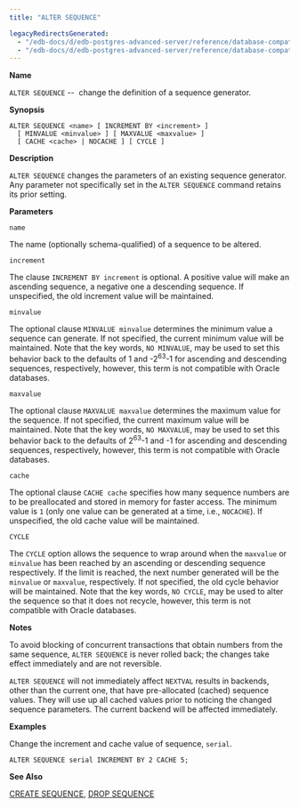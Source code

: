 ```yaml
---
title: "ALTER SEQUENCE"

legacyRedirectsGenerated:
  - "/edb-docs/d/edb-postgres-advanced-server/reference/database-compatibility-for-oracle-developers-sql-guide/13/alter_sequence.html"
  - "/edb-docs/d/edb-postgres-advanced-server/reference/database-compatibility-for-oracle-developers-sql-guide/latest/alter_sequence.html"
---
```


<div id="alter_sequence" class="registered_link"></div>

**Name**

`ALTER SEQUENCE` --  change the definition of a sequence generator.

**Synopsis**

```text
ALTER SEQUENCE <name> [ INCREMENT BY <increment> ]
  [ MINVALUE <minvalue> ] [ MAXVALUE <maxvalue> ]
  [ CACHE <cache> | NOCACHE ] [ CYCLE ]
```

**Description**

`ALTER SEQUENCE` changes the parameters of an existing sequence generator. Any parameter not specifically set in the `ALTER SEQUENCE` command retains its prior setting.

**Parameters**

`name`

 The name (optionally schema-qualified) of a sequence to be altered.

`increment`

 The clause `INCREMENT BY increment` is optional. A positive value will make an ascending sequence, a negative one a descending sequence. If unspecified, the old increment value will be maintained.

`minvalue`

 The optional clause `MINVALUE minvalue` determines the minimum value a sequence can generate. If not specified, the current minimum value will be maintained. Note that the key words, `NO MINVALUE`, may be used to set this behavior back to the defaults of 1 and -2<sup>63</sup>-1 for ascending and descending sequences, respectively, however, this term is not compatible with Oracle databases.

`maxvalue`

 The optional clause `MAXVALUE maxvalue` determines the maximum value for the sequence. If not specified, the current maximum value will be maintained. Note that the key words, `NO MAXVALUE`, may be used to set this behavior back to the defaults of 2<sup>63</sup>-1 and -1 for ascending and descending sequences, respectively, however, this term is not compatible with Oracle databases.

`cache`

 The optional clause `CACHE cache` specifies how many sequence numbers are to be preallocated and stored in memory for faster access. The minimum value is `1` (only one value can be generated at a time, i.e., `NOCACHE`). If unspecified, the old cache value will be maintained.

`CYCLE`

 The `CYCLE` option allows the sequence to wrap around when the `maxvalue` or `minvalue` has been reached by an ascending or descending sequence respectively. If the limit is reached, the next number generated will be the `minvalue` or `maxvalue`, respectively. If not specified, the old cycle behavior will be maintained. Note that the key words, `NO CYCLE`, may be used to alter the sequence so that it does not recycle, however, this term is not compatible with Oracle databases.

**Notes**

To avoid blocking of concurrent transactions that obtain numbers from the same sequence, `ALTER SEQUENCE` is never rolled back; the changes take effect immediately and are not reversible.

`ALTER SEQUENCE` will not immediately affect `NEXTVAL` results in backends, other than the current one, that have pre-allocated (cached) sequence values. They will use up all cached values prior to noticing the changed sequence parameters. The current backend will be affected immediately.

**Examples**

Change the increment and cache value of sequence, `serial`.

```text
ALTER SEQUENCE serial INCREMENT BY 2 CACHE 5;
```

**See Also**

[CREATE SEQUENCE](34_create_sequence/#create_sequence), [DROP SEQUENCE](56_drop_sequence/#drop_sequence)
